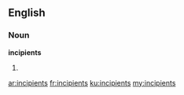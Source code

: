 ==English==

===Noun===
'''incipients'''

# {{plural of|incipient}}

[[ar:incipients]]
[[fr:incipients]]
[[ku:incipients]]
[[my:incipients]]